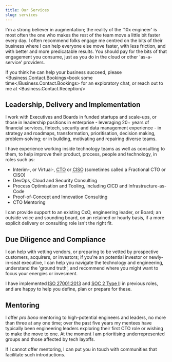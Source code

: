 ```yaml
---
title: Our Services
slug: services
---
```


I'm a strong believer in augmentation; the reality of the '10x engineer' is most often the one who makes the rest of the team move a little bit faster every day. I often recommend folks engage me centred on the bits of their business where I can help everyone else move faster, with less friction, and with better and more predicatable results. You should pay for the bits of that engagement you consume, just as you do in the cloud or other 'as-a-service' providers.

If you think he can help your business succeed, please <Business.Contact.Bookings>book some time</Business.Contact.Bookings> for an exploratory chat, or reach out to me at <Business.Contact.Reception/>

## Leadership, Delivery and Implementation

I work with Executives and Boards in funded startups and scale-ups, or those in leadership positions in enterprise - leveraging 20+ years of financial services, fintech, security and data management experience - in strategy and roadmaps, transformation, prioritisation, decision making, problem-solving; or in building, motivating and repairing diverse teams.

I have experience working inside technology teams as well as consulting to them, to help improve their product, process, people and technology, in roles such as:

* Interim-, or Virtual-, <abbr title="Chief Technology Officer">CTO</abbr> or <abbr title="Chief Information Security Officer">CISO</abbr> (sometimes called a Fractional CTO or CISO)
* DevOps, Cloud and Security Consulting
* Process Optimisation and Tooling, including CICD and Infrastructure-as-Code
* Proof-of-Concept and Innovation Consulting
* CTO Mentoring

I can provide support to an existing CxO, engineering leader, or Board; an outside voice and sounding board, on an retained or hourly basis, if a more explicit delivery or consulting role isn't the right fit.

## Due Diligence and Compliance

I can help with vetting vendors, or preparing to be vetted by prospective customers, acquirers, or investors; if you're an potential investor or newly-in-seat executive, I can help you navigate the technology and engineering, understand the 'ground truth', and recommend where you might want to focus your energies or invesment.

I have implemented <abbr lang="en-US" title="International Organization for Standardization standard for Information Security, Cybersecurity and Privacy Protection">ISO 27001:2013</abbr> and <abbr lang="en-US" title="System and Organization Controls report on Trust Services Criteria">SOC 2 Type II</abbr> in previous roles, and are happy to help you define, plan or prepare for these.

## Mentoring

I offer _pro bono_ mentoring to high-potential engineers and leaders, no more than three at any one time; over the past five years my mentees have typically been engineering leaders exploring their first CTO role or wishing to make the move to one. At the moment I am prioritising underrepresented groups and those affected by tech layoffs.

If I cannot offer mentoring, I can put you in touch with communities that facilitate such introductions.